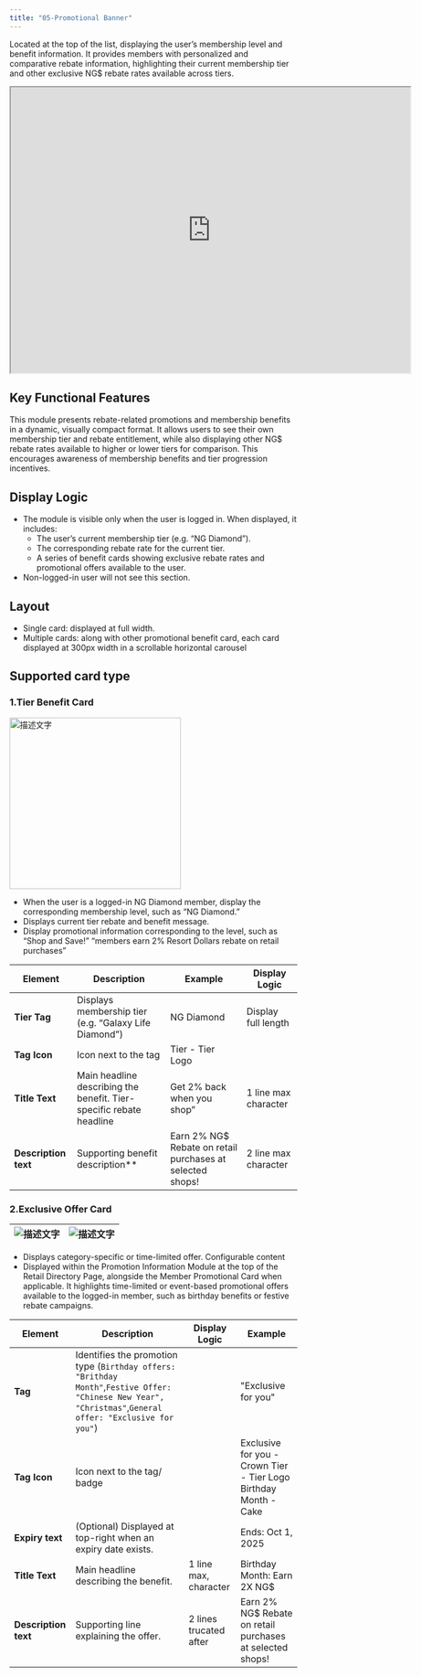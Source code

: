 ```yaml
---
title: "05-Promotional Banner"
---
```


Located at the top of the list, displaying the user’s membership level and benefit information.
It provides members with personalized and comparative rebate information, highlighting their current membership tier and other exclusive NG$ rebate rates available across tiers.

<iframe allowfullscreen allow="autoplay; fullscreen; clipboard-write" width="700" height="500" src="https://www.figma.com/embed?embed_host=share&url=https://www.figma.com/design/dogOPeGxUe0sjpG2jGnayE/NG-MP-UI-Phase-1?node-id=2636-91629&t=iw32LYd6XxVswo2X-4" ></iframe>

## **Key Functional Features**

This module presents rebate-related promotions and membership benefits in a dynamic, visually compact format. It allows users to see their own membership tier and rebate entitlement, while also displaying other NG$ rebate rates available to higher or lower tiers for comparison. This encourages awareness of membership benefits and tier progression incentives.

## **Display Logic**
- The module is visible only when the user is logged in. When displayed, it includes:
    - The user’s current membership tier (e.g. “NG Diamond”).
    - The corresponding rebate rate for the current tier.
    - A series of benefit cards showing exclusive rebate rates and promotional offers available to the user.
- Non-logged-in user will not see this section.

## **Layout**
- Single card: displayed at full width.
- Multiple cards: along with other promotional benefit card, each card displayed at 300px width in a scrollable horizontal carousel

## **Supported card type**
### **1.Tier Benefit Card**

<img src="/2_Images/M03_Retail/img_1.png" alt="描述文字" width="300px" />

- When the user is a logged-in NG Diamond member, display the corresponding membership level, such as “NG Diamond.”
- Displays current tier rebate and benefit message.
- Display promotional information corresponding to the level, such as “Shop and Save!” “members earn 2% Resort Dollars rebate on retail purchases”

| **Element**          | **Description**                                                     | **Example**                                               | **Display Logic**    |
| -------------------- | ------------------------------------------------------------------- | --------------------------------------------------------- | -------------------- |
| **Tier Tag**         | Displays membership tier (e.g. “Galaxy Life Diamond”)               | NG Diamond                                                | Display full length  |
| **Tag Icon**         | Icon next to the tag                                                | Tier - Tier Logo                                          |                      |
| **Title Text**       | Main headline describing the benefit. Tier-specific rebate headline | Get 2% back when you shop”                               | 1 line max character |
| **Description text** | Supporting benefit description**                                  | Earn 2% NG$ Rebate on retail purchases at selected shops! | 2 line max character |

### **2.Exclusive Offer Card**

| <img src="/2_Images/M03_Retail/img_2.png" alt="描述文字" /> | <img src="/2_Images/M03_Retail/img_3.png" alt="描述文字" /> |
| --------------- | ------------------------------------------------------------- |
                                                                
- Displays category-specific or time-limited offer. Configurable content
- Displayed within the Promotion Information Module at the top of the Retail Directory Page, alongside the Member Promotional Card when applicable. It highlights time-limited or event-based promotional offers available to the logged-in member, such as birthday benefits or festive rebate campaigns.

| **Element**          | **Description**                                                                                                                                                       | **Display Logic**      | **Example**                                                      |
| -------------------- | --------------------------------------------------------------------------------------------------------------------------------------------------------------------- | ---------------------- | ---------------------------------------------------------------- |
| **Tag**              | Identifies the promotion type (`Birthday offers: "Brithday Month"`,`Festive Offer: "Chinese New Year", "Christmas"`,`General offer: "Exclusive for you"`) |                        | "Exclusive for you"                                              |
| **Tag Icon**         | Icon next to the tag/ badge                                                                                                                                           |                        | Exclusive for you - Crown Tier - Tier Logo Birthday Month - Cake |
| **Expiry text**      | (Optional) Displayed at top-right when an expiry date exists.                                                                                                         |                        | Ends: Oct 1, 2025                                                |
| **Title Text**       | Main headline describing the benefit.                                                                                                                                 | 1 line max, character  | Birthday Month: Earn 2X NG$                                      |
| **Description text** | Supporting line explaining the offer.                                                                                                                                 | 2 lines trucated after | Earn 2% NG$ Rebate on retail purchases at selected shops!        |

